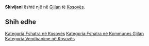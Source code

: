 {{Fshat në 
 | Emri                = Skivijani
 | EmriAlt                = 
 | NAME_SHORT_FORM=      
 | NAME_GENERIC=      
 | NAME_SORT_NAME_RO=      SKIVIJANI
 | FULL_NAME_RO = Skivijani
 | FULL_NAME_ND_RO=Skivijani
 | SORT_NAME_RG=SKIVIJANI
 | FULL_NAME_RG=Skivijani
 | FULL_NAME_ND_RG=Skivijani
 | SRP_NAME_SHORT_FORM=      
 | SRP_NAME_GENERIC=      
 | SRP_NAME_SORT_NAME_RO=      
 | SRP_FULL_NAME_RO = 
 | SRP_FULL_NAME_ND_RO=
 | SRP_SORT_NAME_RG=
 | SRP_FULL_NAME_RG=
 | SRP_FULL_NAME_ND_RG=
 | Emri (Rasa dhanore) = 
 | Figura              = 
 | Shteti              = Kosovo
 | Komuna              = Gjilan
 | Kodi postar         = 
 | Sipërfaqja          = 

 | Popullsia           = 

 | Regj. i popullsisë  = 
 | Dend. e popullsisë  = 
 | Faqja zyrtare       = 
 <!--- Koordinatat ----> 
 | Gjerësia            = 42.430833
 | Gjatësia            = 20.383056
 | Lartësia            = 
}}
'''Skivijani''' është një [[]] në [[Gjilan]] të [[Kosovës]].

<!-- == Gjeografia == -->
<!-- == Historia == -->
<!-- == Demografia == -->
== Shih edhe ==
{{Komuna Gjilan}}
{{Kosovo-Administrata-Cung}}

[[Kategoria:Fshatra në Kosovës]]
[[Kategoria:Fshatra në Kommunes Gjilan]]
[[Kategoria:Vendbanime në Kosovës]]